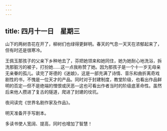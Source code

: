 ```yaml
---
---
---
```

title: 四月十一日　星期三
---




山下的两树杏花在开了，柳树们也绿得更鲜明。春天的气息一天天在浓郁起来了，但有时还是很寒冷。

王佩玉那孩子的父亲下乡种地去了，芬把她领来和她同住，她为她耐心地洗浴，拆洗那脏污的被子，打扮她……这一点我称赞了她。因为那孩子是一个十一岁无母亲无亲眷的孤儿。读完了哥德的《迷娘》，这是一部充满了诗情、音乐和曲折离奇戏剧性的书，不愧是一位天才的产品。同时对于封建制度，教堂阶级，也看出作品鲜明的否定―但不是绝端的憎恨或厌恶―这也可看出作者当时的阶级底革命性。虽然后来他人攒进了复古的隧道，爬进了封建的坟坑。

夜间读完《世界名剧作家及作品》。

明天准备开手写剧本。

多读书使人宽阔、提高，同时也增加了智慧！